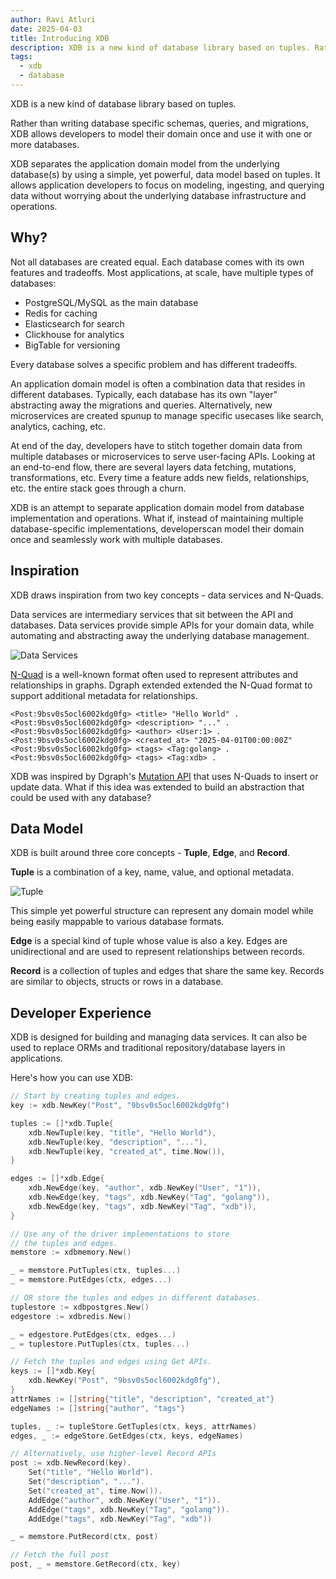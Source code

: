 ```yaml
---
author: Ravi Atluri
date: 2025-04-03
title: Introducing XDB
description: XDB is a new kind of database library based on tuples. Rather than writing database specific schemas, queries, and migrations, XDB allows developers to model their domain once and use it with one or more databases.
tags:
  - xdb
  - database
---
```


XDB is a new kind of database library based on tuples.

Rather than writing database specific schemas, queries, and migrations, XDB allows developers to model their domain once and use it with one or more databases.

XDB separates the application domain model from the underlying database(s) by using a simple, yet powerful, data model based on tuples. It allows application developers to focus on modeling, ingesting, and querying data without worrying about the underlying database infrastructure and operations.

## Why?

Not all databases are created equal. Each database comes with its own features and tradeoffs. Most applications, at scale, have multiple types of databases:

- PostgreSQL/MySQL as the main database
- Redis for caching
- Elasticsearch for search
- Clickhouse for analytics
- BigTable for versioning

Every database solves a specific problem and has different tradeoffs.

An application domain model is often a combination data that resides in different databases. Typically, each database has its own "layer" abstracting away the migrations and queries. Alternatively, new microservices are created spunup to manage specific usecases like search, analytics, caching, etc.

At end of the day, developers have to stitch together domain data from multiple databases or microservices to serve user-facing APIs. Looking at an end-to-end flow, there are several layers data fetching, mutations, transformations, etc. Every time a feature adds new fields, relationships, etc. the entire stack goes through a churn.

XDB is an attempt to separate application domain model from database implementation and operations. What if, instead of maintaining multiple database-specific implementations, developerscan model their domain once and seamlessly work with multiple databases.

## Inspiration

XDB draws inspiration from two key concepts - data services and N-Quads.

Data services are intermediary services that sit between the API and databases. Data services provide simple APIs for your domain data, while automating and abstracting away the underlying database management.

<Image
  src="/images/introducing-xdb/data-services.png"
  alt="Data Services"
/>

[N-Quad](https://www.w3.org/TR/n-quads/) is a well-known format often used to represent attributes and relationships in graphs. Dgraph extended extended the N-Quad format to support additional metadata for relationships.

```
<Post:9bsv0s5ocl6002kdg0fg> <title> "Hello World" .
<Post:9bsv0s5ocl6002kdg0fg> <description> "..." .
<Post:9bsv0s5ocl6002kdg0fg> <author> <User:1> .
<Post:9bsv0s5ocl6002kdg0fg> <created_at> "2025-04-01T00:00:00Z"
<Post:9bsv0s5ocl6002kdg0fg> <tags> <Tag:golang> .
<Post:9bsv0s5ocl6002kdg0fg> <tags> <Tag:xdb> .
```

XDB was inspired by Dgraph's [Mutation API](https://github.com/hypermodeinc/dgo/blob/8fd6df819e01c401e89f57601fba40e5631a27de/protos/api.proto#L68) that uses N-Quads to insert or update data. What if this idea was extended to build an abstraction that could be used with any database?

## Data Model

XDB is built around three core concepts - **Tuple**, **Edge**, and **Record**.

**Tuple** is a combination of a key, name, value, and optional metadata.

<Image
  src="/images/introducing-xdb/tuple.png"
  alt="Tuple"
/>

This simple yet powerful structure can represent any domain model while being easily mappable to various database formats.

**Edge** is a special kind of tuple whose value is also a key. Edges are unidirectional and are used to represent relationships between records.

**Record** is a collection of tuples and edges that share the same key. Records are similar to objects, structs or rows in a database.

## Developer Experience

XDB is designed for building and managing data services. It can also be used to replace ORMs and traditional repository/database layers in applications.

Here's how you can use XDB:

```go
// Start by creating tuples and edges.
key := xdb.NewKey("Post", "9bsv0s5ocl6002kdg0fg")

tuples := []*xdb.Tuple{
	xdb.NewTuple(key, "title", "Hello World"),
	xdb.NewTuple(key, "description", "..."),
	xdb.NewTuple(key, "created_at", time.Now()),
}

edges := []*xdb.Edge{
	xdb.NewEdge(key, "author", xdb.NewKey("User", "1")),
	xdb.NewEdge(key, "tags", xdb.NewKey("Tag", "golang")),
	xdb.NewEdge(key, "tags", xdb.NewKey("Tag", "xdb")),
}

// Use any of the driver implementations to store
// the tuples and edges.
memstore := xdbmemory.New()

_ = memstore.PutTuples(ctx, tuples...)
_ = memstore.PutEdges(ctx, edges...)

// OR store the tuples and edges in different databases.
tuplestore := xdbpostgres.New()
edgestore := xdbredis.New()

_ = edgestore.PutEdges(ctx, edges...)
_ = tuplestore.PutTuples(ctx, tuples...)

// Fetch the tuples and edges using Get APIs.
keys := []*xdb.Key{
	xdb.NewKey("Post", "9bsv0s5ocl6002kdg0fg"),
}
attrNames := []string{"title", "description", "created_at"}
edgeNames := []string{"author", "tags"}

tuples, _ := tupleStore.GetTuples(ctx, keys, attrNames)
edges, _ := edgeStore.GetEdges(ctx, keys, edgeNames)

// Alternatively, use higher-level Record APIs
post := xdb.NewRecord(key).
	Set("title", "Hello World").
	Set("description", "...").
	Set("created_at", time.Now()).
	AddEdge("author", xdb.NewKey("User", "1")).
	AddEdge("tags", xdb.NewKey("Tag", "golang")).
	AddEdge("tags", xdb.NewKey("Tag", "xdb"))

_ = memstore.PutRecord(ctx, post)

// Fetch the full post
post, _ = memstore.GetRecord(ctx, key)
```

